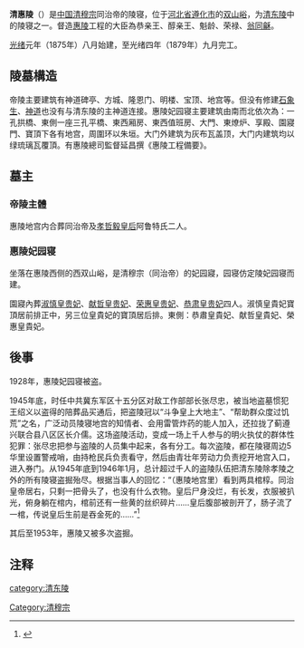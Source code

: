 {{文物保护单位
| 级别 = 全国
| 图片 = 
| 名称 = 清惠陵<br /><span style="font-size:smaller;">惠陵</span>
| 编号 = 1-179
| 分类 = 古墓葬
| 时代 = [[清|清]]
| 所在 = [[河北省|河北省]][[遵化市|遵化市]]
| 登录 = 1961年
| Cat = 河北全国重点文物保护单位
}}
'''清惠陵'''（{{lang-mnc|ᡶᡠᠯᡝᡥᡠᠩᡤᡝ <br>ᠮᡠᠩᡤᠠᠨ|v=fulehungge munggan}}）是[[中国|中国]][[清穆宗|清穆宗]]同治帝的陵寝，位于[[河北省|河北省]][[遵化市|遵化市]]的[[双山峪|双山峪]]，为[[清东陵|清东陵]]中的陵寝之一。督造[[惠陵|惠陵]]工程的大臣為恭亲王、醇亲王、魁龄、荣禄、[[翁同龢|翁同龢]]。

[[光绪|光绪]]元年（1875年）八月始建，至光绪四年（1879年）九月完工。

==陵墓構造==
帝陵主要建筑有神道碑亭、方城、隆恩门、明楼、宝顶、地宫等。但没有修建[[石象生|石象生]]、[[神道|神道]]也没有与清东陵的主神道连接。惠陵妃园寝主要建筑由南而北依次為：一孔拱橋、東側一座三孔平橋、東西厢房、東西值班房、大門、東燎炉、享殿、園寢門、寶頂下各有地宫，周圍环以朱垣。大门外建筑为灰布瓦盖顶，大门内建筑均以绿琉璃瓦覆頂。有惠陵總司監督延昌撰《惠陵工程備要》。

==墓主==

===帝陵主體===
惠陵地宫内合葬同治帝及[[孝哲毅皇后|孝哲毅皇后]]阿鲁特氏二人。

===惠陵妃园寝===
坐落在惠陵西侧的西双山峪，是清穆宗（同治帝）的妃园寢，园寝仿定陵妃园寝而建。

園寢內葬[[淑慎皇贵妃|淑慎皇贵妃]]、[[献哲皇贵妃|献哲皇贵妃]]、[[荣惠皇贵妃|荣惠皇贵妃]]、[[恭肃皇贵妃_(同治帝)|恭肃皇贵妃]]四人。淑慎皇貴妃寶頂居前排正中，另三位皇貴妃的寶頂居后排。東側：恭肅皇貴妃、献哲皇貴妃、榮惠皇貴妃。

==後事==

1928年，惠陵妃园寝被盗。

1945年底，时任中共冀东军区十五分区对敌工作部部长张尽忠，被当地盗墓惯犯王绍义以盗得的陪葬品买通后，把盗陵冠以“斗争皇上大地主”、“帮助群众度过饥荒”之名，广泛动员陵寝地宫的知情者、会用雷管炸药的能人加入，还拉拢了蓟遵兴联合县八区区长介儒。这场盗陵活动，变成一场上千人参与的明火执仗的群体性犯罪：张尽忠把参与盗陵的人员集中起来，各有分工。每次盗陵，都在陵寝周边5华里设置警戒哨，由持枪民兵负责看守，然后由青壮年劳动力负责挖开地宫入口，进入券门。从1945年底到1946年1月，总计超过千人的盗陵队伍把清东陵除孝陵之外的所有陵寝盗掘殆尽。根据当事人的回忆：“（惠陵地宫里）看到两具棺椁。同治皇帝居右，只剩一把骨头了，也没有什么衣物。皇后尸身没烂，有长发，衣服被扒光，俯身躺在棺内，棺前还有一些黄的丝织碎片……皇后腹部被剖开了，肠子流了一棺，传说皇后生前是吞金死的……”<ref>{{cite web|url=http://news.ifeng.com/history/zhongguojindaishi/detail_2013_10/30/30787886_0.shtml|title=1945年中共某干部带千人盗11座皇陵 称斗皇上大地主|publisher=凤凰网|accessdate=2013-10-30|archive-date=2013-10-30|archive-url=https://web.archive.org/web/20131030060213/http://news.ifeng.com/history/zhongguojindaishi/detail_2013_10/30/30787886_0.shtml|dead-url=no}}</ref>

其后至1953年，惠陵又被多次盗掘。

==注释==
<references/>

{{清朝皇陵}}
{{Authority control}}
[[Category:清穆宗|Category:清穆宗]]
[[category:清东陵|category:清东陵]]